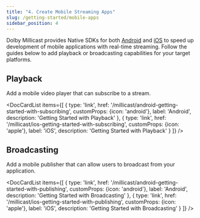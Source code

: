 ```yaml
---
title: "4. Create Mobile Streaming Apps"
slug: /getting-started/mobile-apps
sidebar_position: 4
---
```



Dolby Millicast provides Native SDKs for both [Android](/millicast/client-sdks/android/index.md) and [iOS](/millicast/client-sdks/ios/index.md) to speed up development of mobile applications with real-time streaming. Follow the guides below to add playback or broadcasting capabilities for your target platforms.

## Playback

Add a mobile video player that can subscribe to a stream.

<DocCardList items={[
  {
    type: 'link',
    href: '/millicast/android-getting-started-with-subscribing',
    customProps: {icon: 'android'},
    label: 'Android',
    description: 'Getting Started with Playback'
  },
  {
    type: 'link',
    href: '/millicast/ios-getting-started-with-subscribing',
    customProps: {icon: 'apple'},
    label: 'iOS',
    description: 'Getting Started with Playback'
  }
]} />

## Broadcasting

Add a mobile publisher that can allow users to broadcast from your application.

<DocCardList items={[
  {
    type: 'link',
    href: '/millicast/android-getting-started-with-publishing',
    customProps: {icon: 'android'},
    label: 'Android',
    description: 'Getting Started with Broadcasting'
  },
  {
    type: 'link',
    href: '/millicast/ios-getting-started-with-publishing',
    customProps: {icon: 'apple'},
    label: 'iOS',
    description: 'Getting Started with Broadcasting'
  }
]} />
